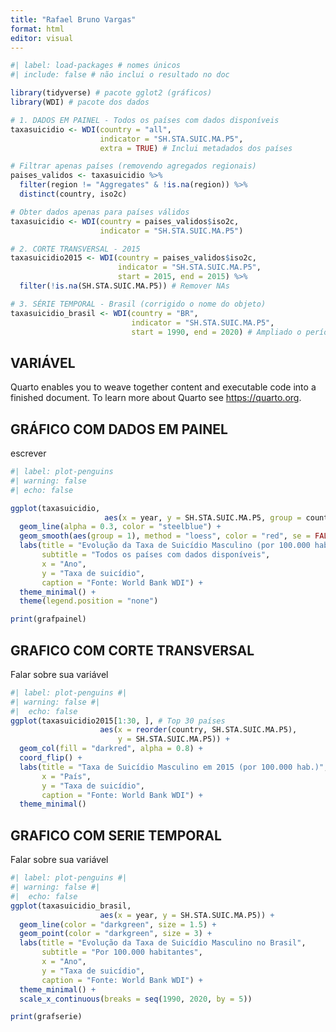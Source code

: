 ---
title: "Rafael Bruno Vargas"
format: html
editor: visual
---

```{r}
#| label: load-packages # nomes únicos 
#| include: false # não inclui o resultado no doc

library(tidyverse) # pacote gglot2 (gráficos)
library(WDI) # pacote dos dados

# 1. DADOS EM PAINEL - Todos os países com dados disponíveis
taxasuicidio <- WDI(country = "all", 
                    indicator = "SH.STA.SUIC.MA.P5",
                    extra = TRUE) # Inclui metadados dos países

# Filtrar apenas países (removendo agregados regionais)
paises_validos <- taxasuicidio %>%
  filter(region != "Aggregates" & !is.na(region)) %>%
  distinct(country, iso2c)

# Obter dados apenas para países válidos
taxasuicidio <- WDI(country = paises_validos$iso2c,
                    indicator = "SH.STA.SUIC.MA.P5")

# 2. CORTE TRANSVERSAL - 2015
taxasuicidio2015 <- WDI(country = paises_validos$iso2c,
                        indicator = "SH.STA.SUIC.MA.P5",
                        start = 2015, end = 2015) %>%
  filter(!is.na(SH.STA.SUIC.MA.P5)) # Remover NAs

# 3. SÉRIE TEMPORAL - Brasil (corrigido o nome do objeto)
taxasuicidio_brasil <- WDI(country = "BR",
                           indicator = "SH.STA.SUIC.MA.P5",
                           start = 1990, end = 2020) # Ampliado o período

```

## VARIÁVEL

Quarto enables you to weave together content and executable code into a finished document. To learn more about Quarto see <https://quarto.org>.

## GRÁFICO COM DADOS EM PAINEL

escrever

```{r}
#| label: plot-penguins
#| warning: false
#| echo: false

ggplot(taxasuicidio, 
                     aes(x = year, y = SH.STA.SUIC.MA.P5, group = country)) +
  geom_line(alpha = 0.3, color = "steelblue") +
  geom_smooth(aes(group = 1), method = "loess", color = "red", se = FALSE) +
  labs(title = "Evolução da Taxa de Suicídio Masculino (por 100.000 hab.)",
       subtitle = "Todos os países com dados disponíveis",
       x = "Ano",
       y = "Taxa de suicídio",
       caption = "Fonte: World Bank WDI") +
  theme_minimal() +
  theme(legend.position = "none")

print(grafpainel)
```

## GRAFICO COM CORTE TRANSVERSAL

Falar sobre sua variável

```{r}
#| label: plot-penguins #| 
#| warning: false #|
#|  echo: false  
ggplot(taxasuicidio2015[1:30, ], # Top 30 países
                    aes(x = reorder(country, SH.STA.SUIC.MA.P5), 
                        y = SH.STA.SUIC.MA.P5)) +
  geom_col(fill = "darkred", alpha = 0.8) +
  coord_flip() +
  labs(title = "Taxa de Suicídio Masculino em 2015 (por 100.000 hab.)",
       x = "País",
       y = "Taxa de suicídio",
       caption = "Fonte: World Bank WDI") +
  theme_minimal()

```

## GRAFICO COM SERIE TEMPORAL

Falar sobre sua variável

```{r}
#| label: plot-penguins #| 
#| warning: false #|
#|  echo: false  
ggplot(taxasuicidio_brasil, 
                    aes(x = year, y = SH.STA.SUIC.MA.P5)) +
  geom_line(color = "darkgreen", size = 1.5) +
  geom_point(color = "darkgreen", size = 3) +
  labs(title = "Evolução da Taxa de Suicídio Masculino no Brasil",
       subtitle = "Por 100.000 habitantes",
       x = "Ano",
       y = "Taxa de suicídio",
       caption = "Fonte: World Bank WDI") +
  theme_minimal() +
  scale_x_continuous(breaks = seq(1990, 2020, by = 5))

print(grafserie)

```
